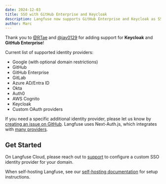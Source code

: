 ```yaml
---
date: 2024-12-03
title: SSO with GitHub Enterprise and Keycloak
description: Langfuse now supports GitHub Enterprise and Keycloak as SSO providers on Langfuse Cloud and self-hosted instances
author: Marc
---
```



<ChangelogHeader />

Thank you to [@RTae](https://github.com/RTae) and [@jay0129](https://github.com/jay0129) for adding support for **Keycloak** and **GitHub Enterprise**!

Current list of supported identity providers:

- Google (with optional domain restrictions)
- GitHub
- GitHub Enterprise
- GitLab
- Azure AD/Entra ID
- Okta
- Auth0
- AWS Cognito
- Keycloak
- Custom OAuth providers

If you need a specific additional identity provider, please let us know by [creating an issue on GitHub](/issues). Langfuse uses Next-Auth.js, which integrates with [many providers](https://next-auth.js.org/providers/).

## Get Started

On Langfuse Cloud, please reach out to [support](/support) to configure a custom SSO identity provider for your domain.

When self-hosting Langfuse, see our [self-hosting documentation](/self-hosting/authentication-and-sso) for setup instructions.
